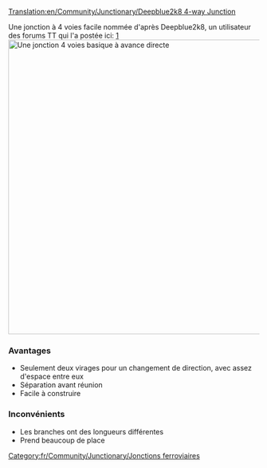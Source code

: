 [[Translation:en/Community/Junctionary/Deepblue2k8 4-way Junction]]

{{fr/Community/Junctionary/Menu de Croisements}}

Une jonction à 4 voies facile nommée d'après Deepblue2k8, un utilisateur des forums TT qui l'a postée ici: [http://www.tt-forums.net/viewtopic.php?p=726035#p726035]
[[File:en/Community/Junctionary/Deepblue2k8 4-way junction.png|none|thumb|590px|Une jonction 4 voies basique à avance directe]]

===Avantages===
* Seulement deux virages pour un changement de direction, avec assez d'espace entre eux
* Séparation avant réunion
* Facile à construire

===Inconvénients===
* Les branches ont des longueurs différentes
* Prend beaucoup de place

[[Category:fr/Community/Junctionary/Jonctions ferroviaires]]